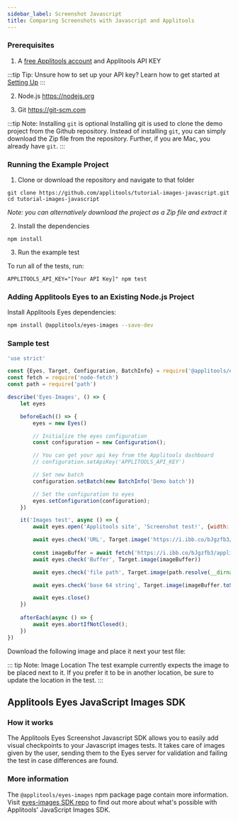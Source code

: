 ```yaml
---
sidebar_label: Screenshot Javascript
title: Comparing Screenshots with Javascript and Applitools
---
```






### Prerequisites

1. A [free Applitools account](https://applitools.com/users/register) and Applitools API KEY

  :::tip Tip: Unsure how to set up your API key?
  Learn how to get started at [Setting Up](/getting-started/setting-up-your-environment.html)
  :::

2. Node.js <https://nodejs.org>

3. Git <https://git-scm.com>

  :::tip Note: Installing `git` is optional
  Installing git is used to clone the demo project from the Github repository. Instead of installing `git`, you can simply download the Zip file from the repository. Further, if you are Mac, you already have `git`.
  :::



### Running the Example Project

1. Clone or download the repository and navigate to that folder
```
git clone https://github.com/applitools/tutorial-images-javascript.git
cd tutorial-images-javascript
```
*Note: you can alternatively download the project as a Zip file and extract it*

2. Install the dependencies
```
npm install
```

3. Run the example test

To run all of the tests, run:

```
APPLITOOLS_API_KEY="[Your API Key]" npm test
```

### Adding Applitools Eyes to an Existing Node.js Project

Install Applitools Eyes dependencies:

```sh
npm install @applitools/eyes-images --save-dev
```

### Sample test

```js
'use strict'

const {Eyes, Target, Configuration, BatchInfo} = require('@applitools/eyes-images')
const fetch = require('node-fetch')
const path = require('path')

describe('Eyes-Images', () => {
    let eyes 

    beforeEach(() => {
        eyes = new Eyes()

        // Initialize the eyes configuration
        const configuration = new Configuration();

        // You can get your api key from the Applitools dashboard
        // configuration.setApiKey('APPLITOOLS_API_KEY')

        // Set new batch
        configuration.setBatch(new BatchInfo('Demo batch'))

        // Set the configuration to eyes
        eyes.setConfiguration(configuration);
    })

    it('Images test', async () => {
        await eyes.open('Applitools site', 'Screenshot test!', {width: 800, height: 600})

        await eyes.check('URL', Target.image('https://i.ibb.co/bJgzfb3/applitools.png'))
        
        const imageBuffer = await fetch('https://i.ibb.co/bJgzfb3/applitools.png').then(resp => resp.buffer())
        await eyes.check('Buffer', Target.image(imageBuffer))

        await eyes.check('file path', Target.image(path.resolve(__dirname, 'applitools.png')))

        await eyes.check('base 64 string', Target.image(imageBuffer.toString('base64')))

        await eyes.close()
    })
    
    afterEach(async () => {
        await eyes.abortIfNotClosed();
    })
})
```

Download the following image and place it next your test file:

  ::: tip Note: Image Location
  The test example currently expects the image to be placed next to it. If you prefer it to
  be in another location, be sure to update the location in the test.
  :::

## Applitools Eyes JavaScript Images SDK

### How it works

The Applitools Eyes Screenshot Javascript SDK allows you to easily add visual checkpoints to your Javascript images tests. It takes care of images given by the user, sending them to the Eyes server for validation and failing the test in case differences are found.

### More information

The `@applitools/eyes-images` npm package page contain more information. Visit [eyes-images SDK repo](https://www.npmjs.com/package/@applitools/eyes-images) to find out more about what's possible with Applitools' JavaScript Images SDK.

<PartialOutro/>